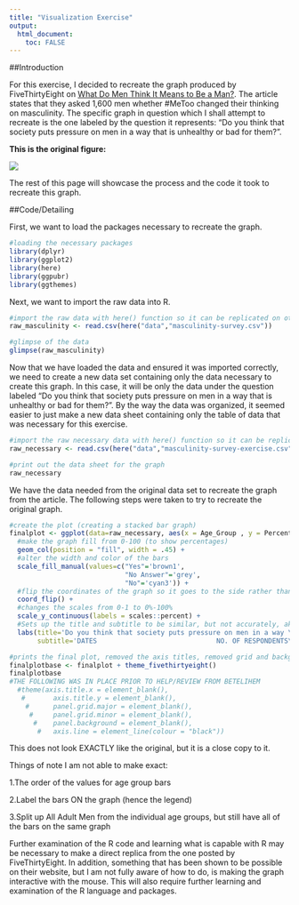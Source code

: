 ---
title: "Visualization Exercise"
output:
  html_document:
    toc: FALSE
---

##Introduction

For this exercise, I decided to recreate the graph produced by FiveThirtyEight on [What Do Men Think It Means to Be a Man?](https://fivethirtyeight.com/features/what-do-men-think-it-means-to-be-a-man/). The article states that they asked 1,600 men whether #MeToo changed their thinking on masculinity. The specific graph in question which I shall attempt to recreate is the one labeled by the question it represents: "Do you think that society puts pressure on men in a way that is unhealthy or bad for them?".

**This is the original figure:**

![](Visual_Exercise_Graph_Original.png)

The rest of this page will showcase the process and the code it took to recreate this graph.

##Code/Detailing

First, we want to load the packages necessary to recreate the graph.

```{r}
#loading the necessary packages
library(dplyr)
library(ggplot2)
library(here)
library(ggpubr)
library(ggthemes)
```

Next, we want to import the raw data into R.

```{r}
#import the raw data with here() function so it can be replicated on other devices
raw_masculinity <- read.csv(here("data","masculinity-survey.csv"))

#glimpse of the data
glimpse(raw_masculinity)
```

Now that we have loaded the data and ensured it was imported correctly, we need to create a new data set containing only the data necessary to create this graph. In this case, it will be only the data under the question labeled "Do you think that society puts pressure on men in a way that is unhealthy or bad for them?". By the way the data was organized, it seemed easier to just make a new data sheet containing only the table of data that was necessary for this exercise.

```{r}
#import the raw necessary data with here() function so it can be replicated on other devices
raw_necessary <- read.csv(here("data","masculinity-survey-exercise.csv"))

#print out the data sheet for the graph
raw_necessary
```

We have the data needed from the original data set to recreate the graph from the article. The following steps were taken to try to recreate the original graph.

```{r}
#create the plot (creating a stacked bar graph)
finalplot <- ggplot(data=raw_necessary, aes(x = Age_Group , y = Percentage, fill = Response)) +
  #make the graph fill from 0-100 (to show percentages)
  geom_col(position = "fill", width = .45) +
  #alter the width and color of the bars
  scale_fill_manual(values=c("Yes"='brown1',
                             "No Answer"='grey',
                             "No"='cyan3')) +
  #flip the coordinates of the graph so it goes to the side rather than up and down
  coord_flip() +
  #changes the scales from 0-1 to 0%-100%
  scale_y_continuous(labels = scales::percent) +
  #Sets up the title and subtitle to be similar, but not accurately, akin to the original graph
  labs(title='Do you think that society puts pressure on men in a way \nthat is unhealthy or bad for them?',
       subtitle='DATES                              NO. OF RESPONDENTS\nMay 10-22, 2018               1,615 adult men')

#prints the final plot, removed the axis titles, removed grid and background
finalplotbase <- finalplot + theme_fivethirtyeight()
finalplotbase
#THE FOLLOWING WAS IN PLACE PRIOR TO HELP/REVIEW FROM BETELIHEM
  #theme(axis.title.x = element_blank(),
   #       axis.title.y = element_blank(),
    #      panel.grid.major = element_blank(), 
     #     panel.grid.minor = element_blank(),
      #    panel.background = element_blank(), 
       #   axis.line = element_line(colour = "black"))
```

This does not look EXACTLY like the original, but it is a close copy to it.

Things of note I am not able to make exact:

1.The order of the values for age group bars

2.Label the bars ON the graph (hence the legend)

3.Split up All Adult Men from the individual age groups, but still have all of the bars on the same graph

Further examination of the R code and learning what is capable with R may be necessary to make a direct replica from the one posted by FiveThirtyEight. In addition, something that has been shown to be possible on their website, but I am not fully aware of how to do, is making the graph interactive with the mouse. This will also require further learning and examination of the R language and packages.
